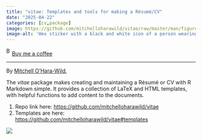 ```yaml
---
title: "vitae: Templates and tools for making a Résumé/CV"
date: "2025-04-22"
categories: [cv,package]
image: https://github.com/mitchelloharawild/vitae/raw/master/man/figures/logo.png
image-alt: 'Hex sticker with a black and white icon of a person wearing a headset, a name tag layout, and the word "vitae" in bold.'
---
```


<link href="https://fonts.googleapis.com/css?family=Cookie" rel="stylesheet"><a class="bmc-button" target="_blank" href="https://www.buymeacoffee.com/JoscelinRocha">![Buy me a coffee](https://cdn.buymeacoffee.com/buttons/bmc-new-btn-logo.svg){alt="Buy me a coffee" width="15" height="21"}Buy me a coffee</a>

------------------------------------------------------------------------

By [Mitchell O'Hara-Wild](https://github.com/mitchelloharawild/vitae),

The *vitae* package makes creating and maintaining a Résumé or CV with R Markdown simple. It provides a collection of LaTeX and HTML templates, with helpful functions to add content to the documents.

1.  Repo link here: <https://github.com/mitchelloharawild/vitae>
2.  Templates are here: <https://github.com/mitchelloharawild/vitae#templates>

![](https://github.com/mitchelloharawild/vitae/raw/master/man/figures/logo.png){fig-alt="Hex sticker with a black and white icon of a person wearing a headset, a name tag layout, and the word \"vitae\" in bold."}
